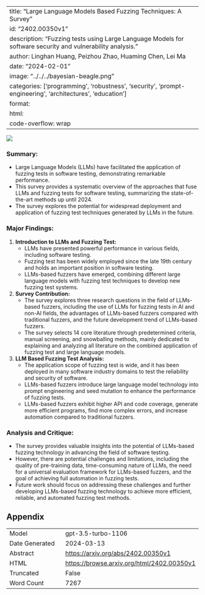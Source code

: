 
---
title: "Large Language Models Based Fuzzing Techniques: A Survey"
id: "2402.00350v1"
description: "Fuzzing tests using Large Language Models for software security and vulnerability analysis."
author: Linghan Huang, Peizhou Zhao, Huaming Chen, Lei Ma
date: "2024-02-01"
image: "../../../bayesian-beagle.png"
categories: ['programming', 'robustness', 'security', 'prompt-engineering', 'architectures', 'education']
format:
  html:
    code-overflow: wrap
---

![](../../../bayesian-beagle.png)

### **Summary:**
- Large Language Models (LLMs) have facilitated the application of fuzzing tests in software testing, demonstrating remarkable performance.
- This survey provides a systematic overview of the approaches that fuse LLMs and fuzzing tests for software testing, summarizing the state-of-the-art methods up until 2024.
- The survey explores the potential for widespread deployment and application of fuzzing test techniques generated by LLMs in the future.

### **Major Findings:**
1. **Introduction to LLMs and Fuzzing Test:**
   - LLMs have presented powerful performance in various fields, including software testing.
   - Fuzzing test has been widely employed since the late 19th century and holds an important position in software testing.
   - LLMs-based fuzzers have emerged, combining different large language models with fuzzing test techniques to develop new fuzzing test systems.

2. **Survey Contribution:**
   - The survey explores three research questions in the field of LLMs-based fuzzers, including the use of LLMs for fuzzing tests in AI and non-AI fields, the advantages of LLMs-based fuzzers compared with traditional fuzzers, and the future development trend of LLMs-based fuzzers.
   - The survey selects 14 core literature through predetermined criteria, manual screening, and snowballing methods, mainly dedicated to explaining and analyzing all literature on the combined application of fuzzing test and large language models.

3. **LLM Based Fuzzing Test Analysis:**
   - The application scope of fuzzing test is wide, and it has been deployed in many software industry domains to test the reliability and security of software.
   - LLMs-based fuzzers introduce large language model technology into prompt engineering and seed mutation to enhance the performance of fuzzing tests.
   - LLMs-based fuzzers exhibit higher API and code coverage, generate more efficient programs, find more complex errors, and increase automation compared to traditional fuzzers.

### **Analysis and Critique:**
- The survey provides valuable insights into the potential of LLMs-based fuzzing technology in advancing the field of software testing.
- However, there are potential challenges and limitations, including the quality of pre-training data, time-consuming nature of LLMs, the need for a universal evaluation framework for LLMs-based fuzzers, and the goal of achieving full automation in fuzzing tests.
- Future work should focus on addressing these challenges and further developing LLMs-based fuzzing technology to achieve more efficient, reliable, and automated fuzzing test methods.

## Appendix

|          |          |
|----------|----------|
| Model     | gpt-3.5-turbo-1106       |
| Date Generated     | 2024-03-13       |
| Abstract | [https://arxiv.org/abs/2402.00350v1](https://arxiv.org/abs/2402.00350v1)        |
| HTML     | [https://browse.arxiv.org/html/2402.00350v1](https://browse.arxiv.org/html/2402.00350v1)       |
| Truncated       | False       |
| Word Count       | 7267       |